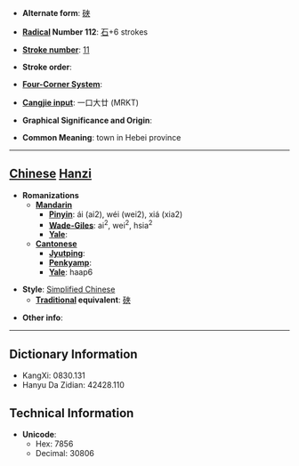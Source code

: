 * '''Alternate form''': [[硤]]

* '''[[Wiktionary:Chinese radical index| Radical]] Number 112''': [[Wiktionary:Chinese radical index 石|石]]+6 strokes

* '''[[Wiktionary:Chinese total strokes index|Stroke number]]''': [[Wiktionary:Chinese total strokes index 11|11]]

* '''Stroke order''': 

* '''[[Wiktionary:Chinese four corner index|Four-Corner System]]''': 

* '''[[Wiktionary:Chinese Cangjie index|Cangjie input]]''': 一口大廿 (MRKT)

* '''Graphical Significance and Origin''': 

* '''Common Meaning''': <arch> town in Hebei province

----

== [[Chinese]] [[Hanzi]] ==

* '''Romanizations'''
** '''[[Mandarin]]'''
*** '''[[Pinyin]]''': ái (ai2), wéi (wei2), xiá (xia2)
*** '''[[Wade-Giles]]''': ai<sup>2</sup>, wei<sup>2</sup>, hsia<sup>2</sup>
*** '''[[Yale]]''': 
** '''[[Cantonese]]'''
*** '''[[Jyutping]]''':
*** '''[[Penkyamp]]''': 
*** '''[[Yale]]''': haap6

* '''Style''': [[Simplified Chinese]] 
** '''[[Traditional Chinese|Traditional]] equivalent''': [[硤]]

* '''Other info''': 

----

== Dictionary Information ==

* KangXi: 0830.131
* Hanyu Da Zidian: 42428.110

== Technical Information ==

* '''Unicode''':
** Hex: 7856
** Decimal: 30806